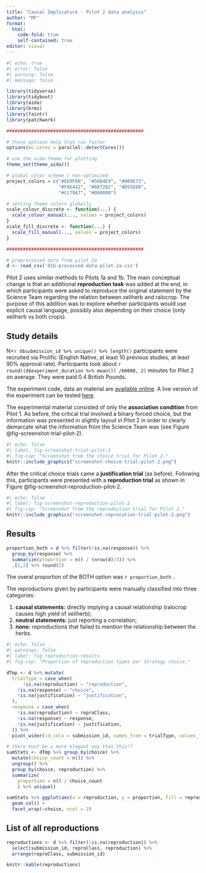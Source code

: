 ```yaml
---
title: "Causal Implicature - Pilot 2 data analysis"
author: "MF"
format: 
  html:
    code-fold: true
    self-contained: true
editor: visual
---
```


```r
#| echo: true
#| error: false
#| warning: false
#| message: false

library(tidyverse)
library(tidyboot)
library(aida)
library(brms)
library(faintr)
library(patchwork)

##################################################

# these options help Stan run faster
options(mc.cores = parallel::detectCores())

# use the aida-theme for plotting
theme_set(theme_aida())

# global color scheme / non-optimized
project_colors = c("#E69F00", "#56B4E9", "#009E73", 
                   "#F0E442", "#0072B2", "#D55E00", 
                   "#CC79A7", "#000000")

# setting theme colors globally
scale_colour_discrete <- function(...) {
  scale_colour_manual(..., values = project_colors)
}
scale_fill_discrete <- function(...) {
  scale_fill_manual(..., values = project_colors)
} 

##################################################

# preprocessed data from pilot 2a
d <- read_csv('01b-processed-data-pilot-2a.csv')

```

Pilot 2 uses similar methods to Pilots 1a and 1b. The main conceptual change is that an additional **reproduction task** was added at the end, in which participants were asked to reproduce the original statement by the Science Team regarding the relation between xeliherb and ralocrop. The purpose of this addition was to explore whether participants would use explicit causal language, possibly also depending on their choice (only xeliherb vs both crops).

## Study details

N=`r d$submission_id %>% unique() %>% length()` participants were recruited via Prolific (English Native, at least 10 previous studies, at least 90% approval rate). Participants took about `r round((d$experiment_duration %>% mean()) /60000, 2)` minutes for Pilot 2 on average. They were paid 0.4 British Pounds.

The experiment code, data an material are [available online](https://github.com/magpie-ea/magpie3-causal-implicature). A live version of the experiment can be tested [here](https://magpie-ea.github.io/magpie3-causal-implicature/).

The experimental material consisted of only the **association condition** from Pilot 1. As before, the critical trial involved a binary forced choice, but the information was presented in slightly layout in Pilot 2 in order to clearly demarcate what the information from the Science Team was (see Figure @fig-screenshot-trial-pilot-2).

```r
#| echo: false
#| label: fig-screenshot-trial-pilot-2
#| fig-cap: "Screenshot from the choice trial for Pilot 2."
knitr::include_graphics("screenshot-choice-trial-pilot-2.png")
```

After the critical choice trials came a **justification trial** (as before). Following this, participants were presented with a **reproduction trial** as shown in Figure @fig-screenshot-reproduction-pilot-2.

```r
#| echo: false
#| label: fig-screenshot-reproduction-pilot-2
#| fig-cap: "Screenshot from the reproduction trial for Pilot 2."
knitr::include_graphics("screenshot-reprocution-trial-pilot-2.png")
```

## Results

```r
proportion_both = d %>% filter(!is.na(response)) %>% 
  group_by(response) %>% 
  summarize(proportion = n() / (nrow(d)/3)) %>% 
  .[1,2] %>% round(2)
```

The overal proportion of the BOTH option was `r proportion_both` .

The reproductions given by participants were manually classified into three categories:

1.  **causal statements:** directly implying a causal relationship (ralocrop causes high yield of xeliherb);
2.  **neutral statements:** just reporting a correlation;
3.  **none:** reproductions that failed to mention the relationship between the herbs.

```r
#| echo: false
#| warnings: false
#| label: fig-reproduction-results
#| fig-cap: "Proportion of reproduction types per strategy choice."

dTmp <- d %>% mutate(
  trialType = case_when(
      !is.na(reproduction) ~ "reproduction",
    !is.na(response) ~ "choice",
    !is.na(justification) ~ "justification",
  ),
  response = case_when(
    !is.na(reproduction) ~ reproClass,
    !is.na(response) ~ response,
    !is.na(justification) ~ justification,
  )) %>% 
  pivot_wider(id_cols = submission_id, names_from = trialType, values_from = response)

# there must be a more elegant way than this!?
sumStats <- dTmp %>% group_by(choice) %>% 
  mutate(choice_count = n()) %>% 
  ungroup() %>% 
  group_by(choice, reproduction) %>% 
  summarize(
    proportion = n() / choice_count
    ) %>% unique()

sumStats %>% ggplot(aes(x = reproduction, y = proportion, fill = reproduction)) + 
  geom_col() +
  facet_wrap(~choice, ncol = 2)
```

## List of all reproductions

```r
reproductions <- d %>% filter(!is.na(reproduction)) %>% 
  select(submission_id, reproClass, reproduction) %>% 
  arrange(reproClass, submission_id)

knitr::kable(reproductions)

```
